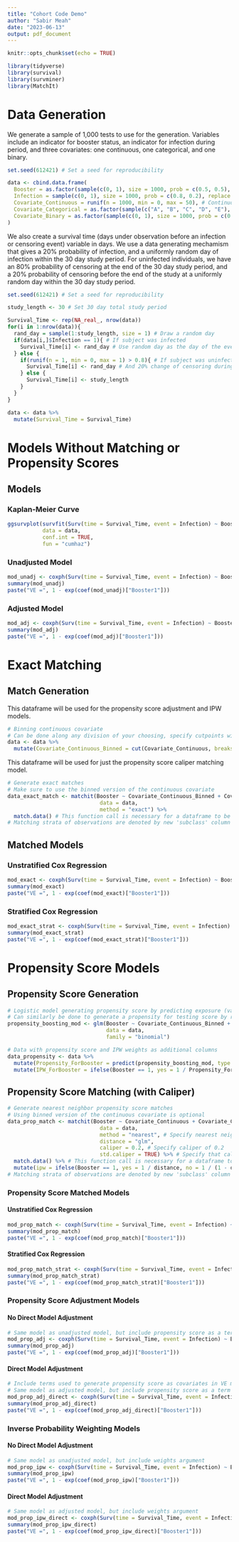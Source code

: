```yaml
---
title: "Cohort Code Demo"
author: "Sabir Meah"
date: "2023-06-13"
output: pdf_document
---
```


```r
knitr::opts_chunk$set(echo = TRUE)
```

```r
library(tidyverse)
library(survival)
library(survminer)
library(MatchIt)
```

# Data Generation

We generate a sample of 1,000 tests to use for the generation. Variables include an indicator for booster status, an indicator for infection during period, and three covariates: one continuous, one categorical, and one binary.

```r
set.seed(612421) # Set a seed for reproducibility

data <- cbind.data.frame(
  Booster = as.factor(sample(c(0, 1), size = 1000, prob = c(0.5, 0.5), replace = TRUE)), # Indicator for if individual received booster or not (0 no, 1 yes)
  Infection = sample(c(0, 1), size = 1000, prob = c(0.8, 0.2), replace = TRUE), # Indicator for infection during study period (0 no, 1 yes)
  Covariate_Continuous = runif(n = 1000, min = 0, max = 50), # Continuous covariate ranging between 0 and 50
  Covariate_Categorical = as.factor(sample(c("A", "B", "C", "D", "E"), size = 1000, prob = rep(0.2, 5), replace = TRUE)), # Categorical covariate with 5 levels
  Covariate_Binary = as.factor(sample(c(0, 1), size = 1000, prob = c(0.5, 0.5), replace = TRUE)) # Binary covariate
)
```

We also create a survival time (days under observation before an infection or censoring event) variable in days.  We use a data generating mechamism that gives a 20% probability of infection, and a uniformly random day of infection within the 30 day study period.  For uninfected individuals, we have an 80% probability of censoring at the end of the 30 day study period, and a 20% probability of censoring before the end of the study at a uniformly random day within the 30 day study period.

```r
set.seed(612421) # Set a seed for reproducibility

study_length <- 30 # Set 30 day total study period

Survival_Time <- rep(NA_real_, nrow(data))
for(i in 1:nrow(data)){
  rand_day = sample(1:study_length, size = 1) # Draw a random day
  if(data[i,]$Infection == 1){ # If subject was infected
    Survival_Time[i] <- rand_day # Use random day as the day of the event
  } else {
    if(runif(n = 1, min = 0, max = 1) > 0.8){ # If subject was uninfected, give 80% chance of end of study censoring
      Survival_Time[i] <- rand_day # And 20% change of censoring during study, where we sett it as the random day
    } else {
      Survival_Time[i] <- study_length
    }
  }
}

data <- data %>%
  mutate(Survival_Time = Survival_Time)
```

# Models Without Matching or Propensity Scores

## Models

### Kaplan-Meier Curve

```r
ggsurvplot(survfit(Surv(time = Survival_Time, event = Infection) ~ Booster, data = data),
           data = data,
           conf.int = TRUE,
           fun = "cumhaz")
```


### Unadjusted Model

```r
mod_unadj <- coxph(Surv(time = Survival_Time, event = Infection) ~ Booster, data = data)
summary(mod_unadj)
paste("VE =", 1 - exp(coef(mod_unadj)["Booster1"]))
```

### Adjusted Model

```r
mod_adj <- coxph(Surv(time = Survival_Time, event = Infection) ~ Booster + Covariate_Continuous + Covariate_Categorical + Covariate_Binary, data = data)
summary(mod_adj)
paste("VE =", 1 - exp(coef(mod_adj)["Booster1"]))
```

# Exact Matching

## Match Generation

This dataframe will be used for the propensity score adjustment and IPW models.

```r
# Binning continuous covariate
# Can be done along any division of your choosing, specify cutpoints with 'breaks' argument
data <- data %>%
  mutate(Covariate_Continuous_Binned = cut(Covariate_Continuous, breaks = seq(0, 50, by = 10)))
```

This dataframe will be used for just the propensity score caliper matching model.

```r
# Generate exact matches
# Make sure to use the binned version of the continuous covariate
data_exact_match <- matchit(Booster ~ Covariate_Continuous_Binned + Covariate_Categorical + Covariate_Binary, 
                             data = data, 
                             method = "exact") %>%
  match.data() # This function call is necessary for a dataframe to be output
# Matching strata of observations are denoted by new 'subclass' column in dataframe
```

## Matched Models

### Unstratified Cox Regression

```r
mod_exact <- coxph(Surv(time = Survival_Time, event = Infection) ~ Booster, data = data_exact_match)
summary(mod_exact)
paste("VE =", 1 - exp(coef(mod_exact)["Booster1"]))
```

### Stratified Cox Regression

```r
mod_exact_strat <- coxph(Surv(time = Survival_Time, event = Infection) ~ Booster + strata(subclass), data = data_exact_match)
summary(mod_exact_strat)
paste("VE =", 1 - exp(coef(mod_exact_strat)["Booster1"]))
```

# Propensity Score Models

## Propensity Score Generation

```r
# Logistic model generating propensity score by predicting exposure (vaccination)
# Can similarly be done to generate a propensity for testing score by replacing 'Booster' with testing variable
propensity_boosting_mod <- glm(Booster ~ Covariate_Continuous_Binned + Covariate_Categorical + Covariate_Binary, 
                               data = data, 
                               family = "binomial")
```

```r
# Data with propensity score and IPW weights as additional columns
data_propensity <- data %>%
  mutate(Propensity_ForBooster = predict(propensity_boosting_mod, type = "response")) %>% # Propensity for receiving booster column
  mutate(IPW_ForBooster = ifelse(Booster == 1, yes = 1 / Propensity_ForBooster, no = 1 / (1 - Propensity_ForBooster))) # IPW for receiving booster column
```

## Propensity Score Matching (with Caliper)

```r
# Generate nearest neighbor propensity score matches
# Using binned version of the continuous covariate is optional
data_prop_match <- matchit(Booster ~ Covariate_Continuous + Covariate_Categorical + Covariate_Binary, 
                             data = data, 
                             method = "nearest", # Specify nearest neighbor matching, can also use optimal matching but takes much longer
                             distance = "glm",
                             caliper = 0.2, # Specify caliper of 0.2
                             std.caliper = TRUE) %>% # Specify that caliper is based on standard deviation of propensity scores
  match.data() %>% # This function call is necessary for a dataframe to be output
  mutate(ipw = ifelse(Booster == 1, yes = 1 / distance, no = 1 / (1 - distance))) # Can also generate IPW
# Matching strata of observations are denoted by new 'subclass' column in dataframe
```

### Propensity Score Matched Models

#### Unstratified Cox Regression

```r
mod_prop_match <- coxph(Surv(time = Survival_Time, event = Infection) ~ Booster, data = data_prop_match)
summary(mod_prop_match)
paste("VE =", 1 - exp(coef(mod_prop_match)["Booster1"]))
```

#### Stratified Cox Regression

```r
mod_prop_match_strat <- coxph(Surv(time = Survival_Time, event = Infection) ~ Booster + strata(subclass), data = data_prop_match)
summary(mod_prop_match_strat)
paste("VE =", 1 - exp(coef(mod_prop_match_strat)["Booster1"]))
```

### Propensity Score Adjustment Models

#### No Direct Model Adjustment

```r
# Same model as unadjusted model, but include propensity score as a term
mod_prop_adj <- coxph(Surv(time = Survival_Time, event = Infection) ~ Booster + Propensity_ForBooster, data = data_propensity)
summary(mod_prop_adj)
paste("VE =", 1 - exp(coef(mod_prop_adj)["Booster1"]))
```

#### Direct Model Adjustment

```r
# Include terms used to generate propensity score as covariates in VE model as well
# Same model as adjusted model, but include propensity score as a term
mod_prop_adj_direct <- coxph(Surv(time = Survival_Time, event = Infection) ~ Booster + Propensity_ForBooster + Covariate_Continuous + Covariate_Categorical + Covariate_Binary, data = data_propensity)
summary(mod_prop_adj_direct)
paste("VE =", 1 - exp(coef(mod_prop_adj_direct)["Booster1"]))
```

### Inverse Probability Weighting Models

#### No Direct Model Adjustment

```r
# Same model as unadjusted model, but include weights argument
mod_prop_ipw <- coxph(Surv(time = Survival_Time, event = Infection) ~ Booster, weights = IPW_ForBooster, data = data_propensity)
summary(mod_prop_ipw)
paste("VE =", 1 - exp(coef(mod_prop_ipw)["Booster1"]))
```

#### Direct Model Adjustment

```r
# Same model as adjusted model, but include weights argument
mod_prop_ipw_direct <- coxph(Surv(time = Survival_Time, event = Infection) ~ Booster + Covariate_Continuous + Covariate_Categorical + Covariate_Binary, weights = IPW_ForBooster, data = data_propensity)
summary(mod_prop_ipw_direct)
paste("VE =", 1 - exp(coef(mod_prop_ipw_direct)["Booster1"]))
```






